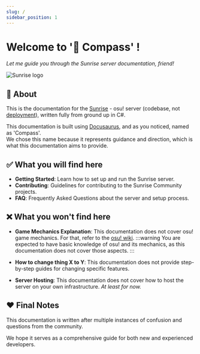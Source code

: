 ```yaml
---
slug: /
sidebar_position: 1
---
```


# Welcome to '🧭 Compass' !

_Let me guide you through the Sunrise server documentation, friend!_

<div style={{ overflow: "hidden", height: "250px" }}>
  <img
    src="/img/frontpage.png"
    alt="Sunrise logo"
    className="img-fluid mb-4"
    style={{ width: "75%" }}
  />
</div>

## 📝 About

This is the documentation for the [Sunrise](https://github.com/SunriseCommunity/Sunrise) - osu! server (codebase, not [deployment](https://sunrize.uk)), written fully from ground up in C#.

This documentation is built using [Docusaurus](https://docusaurus.io/), and as you noticed, named as 'Compass'.  
We chose this name because it represents guidance and direction, which is what this documentation aims to provide.

## ✅ What you will find here

- **Getting Started**: Learn how to set up and run the Sunrise server.
- **Contributing**: Guidelines for contributing to the Sunrise Community projects.
- **FAQ**: Frequently Asked Questions about the server and setup process.

## ❌ What you won't find here

- **Game Mechanics Explanation**: This documentation does not cover osu! game mechanics. For that, refer to the [osu! wiki](https://osu.ppy.sh/wiki/).
  :::warning
  You are expected to have basic knowledge of osu! and its mechanics, as this documentation does not cover those aspects.
  :::

- **How to change thing X to Y**: This documentation does not provide step-by-step guides for changing specific features.
- **Server Hosting**: This documentation does not cover how to host the server on your own infrastructure. _At least for now._

## ❤️ Final Notes

This documentation is written after multiple instances of confusion and questions from the community.

We hope it serves as a comprehensive guide for both new and experienced developers.
